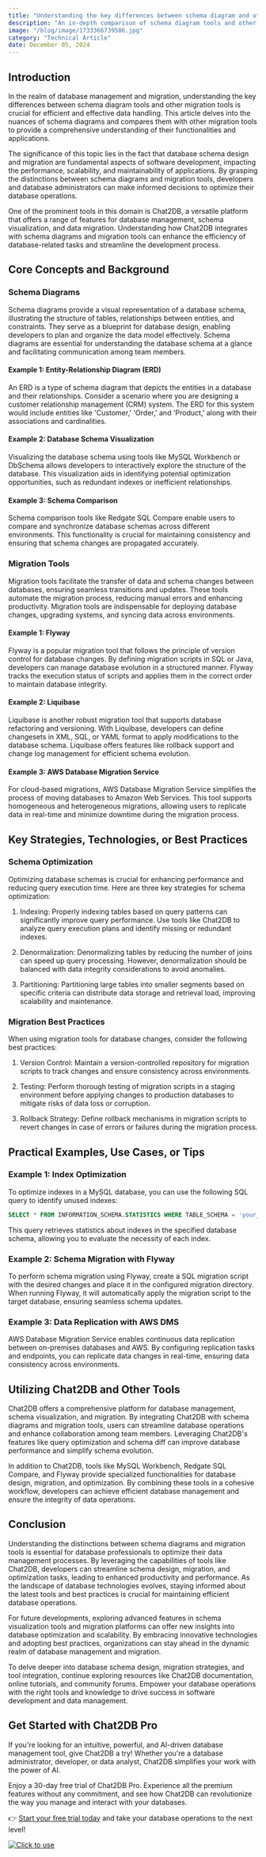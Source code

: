 ```yaml
---
title: "Understanding the key differences between schema diagram and other migration tools"
description: "An in-depth comparison of schema diagram tools and other migration tools, exploring their unique features, use cases, and best practices."
image: "/blog/image/1733366739586.jpg"
category: "Technical Article"
date: December 05, 2024
---
```


## Introduction

In the realm of database management and migration, understanding the key differences between schema diagram tools and other migration tools is crucial for efficient and effective data handling. This article delves into the nuances of schema diagrams and compares them with other migration tools to provide a comprehensive understanding of their functionalities and applications.

The significance of this topic lies in the fact that database schema design and migration are fundamental aspects of software development, impacting the performance, scalability, and maintainability of applications. By grasping the distinctions between schema diagrams and migration tools, developers and database administrators can make informed decisions to optimize their database operations.

One of the prominent tools in this domain is Chat2DB, a versatile platform that offers a range of features for database management, schema visualization, and data migration. Understanding how Chat2DB integrates with schema diagrams and migration tools can enhance the efficiency of database-related tasks and streamline the development process.

## Core Concepts and Background

### Schema Diagrams

Schema diagrams provide a visual representation of a database schema, illustrating the structure of tables, relationships between entities, and constraints. They serve as a blueprint for database design, enabling developers to plan and organize the data model effectively. Schema diagrams are essential for understanding the database schema at a glance and facilitating communication among team members.

#### Example 1: Entity-Relationship Diagram (ERD)

An ERD is a type of schema diagram that depicts the entities in a database and their relationships. Consider a scenario where you are designing a customer relationship management (CRM) system. The ERD for this system would include entities like 'Customer,' 'Order,' and 'Product,' along with their associations and cardinalities.

#### Example 2: Database Schema Visualization

Visualizing the database schema using tools like MySQL Workbench or DbSchema allows developers to interactively explore the structure of the database. This visualization aids in identifying potential optimization opportunities, such as redundant indexes or inefficient relationships.

#### Example 3: Schema Comparison

Schema comparison tools like Redgate SQL Compare enable users to compare and synchronize database schemas across different environments. This functionality is crucial for maintaining consistency and ensuring that schema changes are propagated accurately.

### Migration Tools

Migration tools facilitate the transfer of data and schema changes between databases, ensuring seamless transitions and updates. These tools automate the migration process, reducing manual errors and enhancing productivity. Migration tools are indispensable for deploying database changes, upgrading systems, and syncing data across environments.

#### Example 1: Flyway

Flyway is a popular migration tool that follows the principle of version control for database changes. By defining migration scripts in SQL or Java, developers can manage database evolution in a structured manner. Flyway tracks the execution status of scripts and applies them in the correct order to maintain database integrity.

#### Example 2: Liquibase

Liquibase is another robust migration tool that supports database refactoring and versioning. With Liquibase, developers can define changesets in XML, SQL, or YAML format to apply modifications to the database schema. Liquibase offers features like rollback support and change log management for efficient schema evolution.

#### Example 3: AWS Database Migration Service

For cloud-based migrations, AWS Database Migration Service simplifies the process of moving databases to Amazon Web Services. This tool supports homogeneous and heterogeneous migrations, allowing users to replicate data in real-time and minimize downtime during the migration process.

## Key Strategies, Technologies, or Best Practices

### Schema Optimization

Optimizing database schemas is crucial for enhancing performance and reducing query execution time. Here are three key strategies for schema optimization:

1. Indexing: Properly indexing tables based on query patterns can significantly improve query performance. Use tools like Chat2DB to analyze query execution plans and identify missing or redundant indexes.

2. Denormalization: Denormalizing tables by reducing the number of joins can speed up query processing. However, denormalization should be balanced with data integrity considerations to avoid anomalies.

3. Partitioning: Partitioning large tables into smaller segments based on specific criteria can distribute data storage and retrieval load, improving scalability and maintenance.

### Migration Best Practices

When using migration tools for database changes, consider the following best practices:

1. Version Control: Maintain a version-controlled repository for migration scripts to track changes and ensure consistency across environments.

2. Testing: Perform thorough testing of migration scripts in a staging environment before applying changes to production databases to mitigate risks of data loss or corruption.

3. Rollback Strategy: Define rollback mechanisms in migration scripts to revert changes in case of errors or failures during the migration process.

## Practical Examples, Use Cases, or Tips

### Example 1: Index Optimization

To optimize indexes in a MySQL database, you can use the following SQL query to identify unused indexes:

```sql
SELECT * FROM INFORMATION_SCHEMA.STATISTICS WHERE TABLE_SCHEMA = 'your_database' AND INDEX_NAME NOT IN ('PRIMARY', 'UNIQUE') AND SEQ_IN_INDEX = 1;
```

This query retrieves statistics about indexes in the specified database schema, allowing you to evaluate the necessity of each index.

### Example 2: Schema Migration with Flyway

To perform schema migration using Flyway, create a SQL migration script with the desired changes and place it in the configured migration directory. When running Flyway, it will automatically apply the migration script to the target database, ensuring seamless schema updates.

### Example 3: Data Replication with AWS DMS

AWS Database Migration Service enables continuous data replication between on-premises databases and AWS. By configuring replication tasks and endpoints, you can replicate data changes in real-time, ensuring data consistency across environments.

## Utilizing Chat2DB and Other Tools

Chat2DB offers a comprehensive platform for database management, schema visualization, and migration. By integrating Chat2DB with schema diagrams and migration tools, users can streamline database operations and enhance collaboration among team members. Leveraging Chat2DB's features like query optimization and schema diff can improve database performance and simplify schema evolution.

In addition to Chat2DB, tools like MySQL Workbench, Redgate SQL Compare, and Flyway provide specialized functionalities for database design, migration, and optimization. By combining these tools in a cohesive workflow, developers can achieve efficient database management and ensure the integrity of data operations.

## Conclusion

Understanding the distinctions between schema diagrams and migration tools is essential for database professionals to optimize their data management processes. By leveraging the capabilities of tools like Chat2DB, developers can streamline schema design, migration, and optimization tasks, leading to enhanced productivity and performance. As the landscape of database technologies evolves, staying informed about the latest tools and best practices is crucial for maintaining efficient database operations.

For future developments, exploring advanced features in schema visualization tools and migration platforms can offer new insights into database optimization and scalability. By embracing innovative technologies and adopting best practices, organizations can stay ahead in the dynamic realm of database management and migration.

To delve deeper into database schema design, migration strategies, and tool integration, continue exploring resources like Chat2DB documentation, online tutorials, and community forums. Empower your database operations with the right tools and knowledge to drive success in software development and data management.

## Get Started with Chat2DB Pro

If you're looking for an intuitive, powerful, and AI-driven database management tool, give Chat2DB a try! Whether you're a database administrator, developer, or data analyst, Chat2DB simplifies your work with the power of AI.

Enjoy a 30-day free trial of Chat2DB Pro. Experience all the premium features without any commitment, and see how Chat2DB can revolutionize the way you manage and interact with your databases.

👉 [Start your free trial today](https://chat2db.ai/pricing) and take your database operations to the next level!


[![Click to use](/image/blog/bg/chat2db.jpg)](https://app.chat2db-ai.com/)

